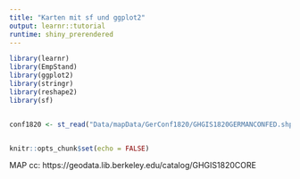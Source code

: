 ```yaml
---
title: "Karten mit sf und ggplot2"
output: learnr::tutorial
runtime: shiny_prerendered
---
```


```r
library(learnr)
library(EmpStand)
library(ggplot2)
library(stringr)
library(reshape2)
library(sf)


conf1820 <- st_read("Data/mapData/GerConf1820/GHGIS1820GERMANCONFED.shp")


knitr::opts_chunk$set(echo = FALSE)
```



MAP cc: https://geodata.lib.berkeley.edu/catalog/GHGIS1820CORE